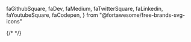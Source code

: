   faGithubSquare,
  faDev,
  faMedium,
  faTwitterSquare,
  faLinkedin,
  faYoutubeSquare,
  faCodepen,
} from "@fortawesome/free-brands-svg-icons"

<div style={{ display: "flex", flexDirection: "column" }}>
  <Text variant="contacts">
    <div
      style={{
        display: "grid",
        gridTemplateColumns: "repeat( auto-fit, minmax(22px, 1fr) )",
      }}
    >
      <FontAwesomeIcon icon={faGithubSquare} size="lg" />
      <FontAwesomeIcon icon={faDev} size="lg" />
      <FontAwesomeIcon icon={faMedium} size="lg" />
      <FontAwesomeIcon icon={faTwitterSquare} size="lg" />
      <FontAwesomeIcon icon={faLinkedin} size="lg" />
      {/* <FontAwesomeIcon icon={faYoutubeSquare} size="lg" /> */}
      <FontAwesomeIcon icon={faCodepen} size="lg" />
    </div>
  </Text>
</div>
